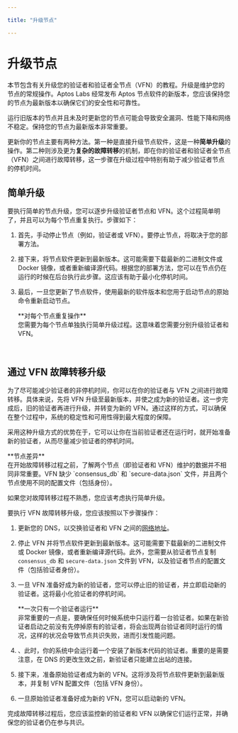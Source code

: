 ```yaml
---

title: "升级节点"

---
```



# 升级节点

本节包含有关升级您的验证者和验证者全节点（VFN）的教程。升级是维护您的节点的常规操作。Aptos Labs 经常发布 Aptos 节点软件的新版本，您应该保持您的节点为最新版本以确保它们的安全性和可靠性。

<Callout type="warning">
运行旧版本的节点并且未及时更新您的节点可能会导致安全漏洞、性能下降和网络不稳定。保持您的节点为最新版本非常重要。
</Callout>

更新你的节点主要有两种方法。第一种是直接升级节点软件，这是一种**简单升级**的操作。第二种则涉及更为**复杂的故障转移**的机制，即在你的验证者和验证者全节点（VFN）之间进行故障转移，这一步骤在升级过程中特别有助于减少验证者节点的停机时间。

## 简单升级

要执行简单的节点升级，您可以逐步升级验证者节点和 VFN。这个过程简单明了，并且可以为每个节点重复执行。步骤如下：

1. 首先，手动停止节点（例如，验证者或 VFN）。要停止节点，将取决于您的部署方法。
2. 接下来，将节点软件更新到最新版本。这可能需要下载最新的二进制文件或 Docker 镜像，或者重新编译源代码。根据您的部署方法，您可以在节点仍在运行的时候在后台执行此步骤。这应该有助于最小化停机时间。
3. 最后，一旦您更新了节点软件，使用最新的软件版本和您用于启动节点的原始命令重新启动节点。

   <Callout type="info">
   **对每个节点重复操作**<br />
   您需要为每个节点单独执行简单升级过程。这意味着您需要分别升级验证者和 VFN。
   </Callout>

<br />

## 通过 VFN 故障转移升级

为了尽可能减少验证者的非停机时间，你可以在你的验证者与 VFN 之间进行故障转移。具体来说，先将 VFN 升级至最新版本，并使之成为新的验证者。这一步完成后，旧的验证者再进行升级，并转变为新的 VFN。通过这样的方式，可以确保在整个过程中，系统的稳定性和可用性得到最大程度的保障。

采用这种升级方式的优势在于，它可以让你在当前验证者还在运行时，就开始准备新的验证者，从而尽量减少验证者的停机时间。

<Callout type="warning">
**节点差异**<br />
在开始故障转移过程之前，了解两个节点（即验证者和 VFN）维护的数据并不相同非常重要。VFN 缺少 `consensus_db` 和 `secure-data.json` 文件，并且两个节点使用不同的配置文件（包括身份）。

如果您对故障转移过程不熟悉，您应该考虑执行简单升级。
</Callout>

要执行 VFN 故障转移升级，您应该按照以下步骤操作：

1. 更新您的 DNS，以交换验证者和 VFN 之间的[网络地址](../../validator-node/connect-nodes/connect-to-aptos-network.mdx#3-update-on-chain-network-addresses)。
2. 停止 VFN 并将节点软件更新到最新版本。这可能需要下载最新的二进制文件或 Docker 镜像，或者重新编译源代码。此外，您需要从验证者节点复制 `consensus_db` 和 `secure-data.json` 文件到 VFN，以及验证者节点的配置文件（包括验证者身份）。
3. 一旦 VFN 准备好成为新的验证者，您可以停止旧的验证者，并立即启动新的验证者。这将最小化验证者的停机时间。

   <Callout type="warning">
   **一次只有一个验证者运行** <br />
   非常重要的一点是，要确保任何时候系统中只运行着一台验证者。如果在新验证者启动之前没有先停掉原有的验证者，将会出现两台验证者同时运行的情况，这样的状况会导致节点共识失败，进而引发性能问题。
   </Callout>

4. 、此时，你的系统中会运行着一个安装了新版本代码的验证者。重要的是需要注意，在 DNS 的更改生效之前，新验证者只能建立出站的连接。
5. 接下来，准备原始验证者成为新的 VFN。这将涉及将节点软件更新到最新版本，并复制 VFN 配置文件（包括 VFN 身份）。
6. 一旦原始验证者准备好成为新的 VFN，您可以启动新的 VFN。

<Callout type="info">
完成故障转移过程后，您应该监控新的验证者和 VFN 以确保它们运行正常，并确保您的验证者仍在参与共识。
</Callout>
